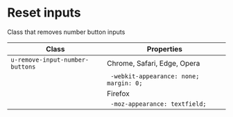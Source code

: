 # Reset inputs

Class that removes number button inputs

| Class                           | Properties                              |
| ------------------------------- | --------------------------------------- |
| `u-remove-input-number-buttons` | Chrome, Safari, Edge, Opera             |
|                                 | ` -webkit-appearance: none; margin: 0;` |
|                                 | Firefox                                 |
|                                 | ` -moz-appearance: textfield;`          |
